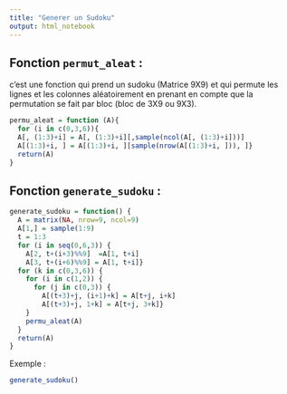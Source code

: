 ```yaml
---
title: "Generer un Sudoku"
output: html_notebook
---
```

## Fonction `permut_aleat` :
c'est une fonction qui prend un sudoku (Matrice 9X9) et qui permute les lignes et les colonnes aléatoirement en prenant en compte que la permutation se fait par bloc (bloc de 3X9 ou 9X3).

```r
permu_aleat = function (A){
  for (i in c(0,3,6)){
  A[, (1:3)+i] = A[, (1:3)+i][,sample(ncol(A[, (1:3)+i]))]
  A[(1:3)+i, ] = A[(1:3)+i, ][sample(nrow(A[(1:3)+i, ])), ]}
  return(A)
}
```

## Fonction `generate_sudoku` :

```r
generate_sudoku = function() {
  A = matrix(NA, nrow=9, ncol=9)
  A[1,] = sample(1:9)
  t = 1:3
  for (i in seq(0,6,3)) {
    A[2, t+(i+3)%%9]  =A[1, t+i]
    A[3, t+(i+6)%%9] = A[1, t+i]}
  for (k in c(0,3,6)) {
    for (i in c(1,2)) {
      for (j in c(0,3)) {
        A[(t+3)+j, (i+1)+k] = A[t+j, i+k]
        A[(t+3)+j, 1+k] = A[t+j, 3+k]}
    }
    permu_aleat(A)
  }
  return(A)
}
```

Exemple :
```r
generate_sudoku()
```

